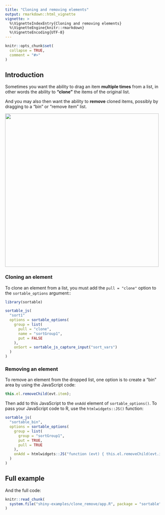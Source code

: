 ```yaml
---
title: "Cloning and removing elements"
output: rmarkdown::html_vignette
vignette: >
  %\VignetteIndexEntry{Cloning and removing elements}
  %\VignetteEngine{knitr::rmarkdown}
  %\VignetteEncoding{UTF-8}
---
```


```r
knitr::opts_chunk$set(
  collapse = TRUE,
  comment = "#>"
)
```


## Introduction

Sometimes you want the ability to drag an item **multiple times** from a list, in other words the ability to **"clone"** the items of the original list.

And you may also then want the ability to **remove** cloned items, possibly by dragging to a "bin" or "remove item" list.

<img src="figures/clone_delete.gif" style = 'width:500px;'></img>

### Cloning an element

To clone an element from a list, you must add the `pull = "clone"` option to the `sortable_options` argument::

```r
library(sortable)
```

```r
sortable_js(
  "sort1"
  options = sortable_options(
    group = list(
      pull = "clone",
      name = "sortGroup1",
      put = FALSE
    ),
    onSort = sortable_js_capture_input("sort_vars")
  )
)
```


### Removing an element

To remove an element from the dropped list, one option is to create a "bin" area by using the JavaScript code:

```js
this.el.removeChild(evt.item);
```

Then add to this JavaScript to the `onAdd` element of `sortable_options()`.  To pass your JavaScript code to R, use the `htmlwidgets::JS()` function:

```r
sortable_js(
  "sortable_bin",
  options = sortable_options(
    group = list(
      group = "sortGroup1",
      put = TRUE,
      pull = TRUE
    ),
    onAdd = htmlwidgets::JS("function (evt) { this.el.removeChild(evt.item); }")
  )
)
```


## Full example

And the full code:

```r
knitr::read_chunk(
  system.file("shiny-examples/clone_remove/app.R", package = "sortable")
)
```


```r
```
